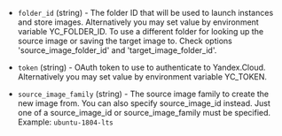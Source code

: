 <!-- Code generated from the comments of the Config struct in builder/yandex/config.go; DO NOT EDIT MANUALLY -->

-   `folder_id` (string) - The folder ID that will be used to launch instances and store images.
    Alternatively you may set value by environment variable YC_FOLDER_ID.
    To use a different folder for looking up the source image or saving the target image to.
    Check options 'source_image_folder_id' and 'target_image_folder_id'.
    
-   `token` (string) - OAuth token to use to authenticate to Yandex.Cloud. Alternatively you may set
    value by environment variable YC_TOKEN.
    
-   `source_image_family` (string) - The source image family to create the new image
    from. You can also specify source_image_id instead. Just one of a source_image_id or
    source_image_family must be specified. Example: `ubuntu-1804-lts`
    